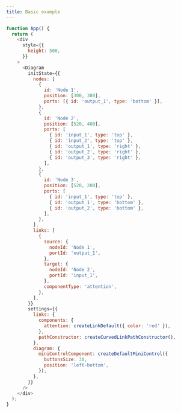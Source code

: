 ```yaml
---
title: Basic example
---
```


```js live
function App() {
  return (
    <div
      style={{
        height: 500,
      }}
    >
      <Diagram
        initState={{
          nodes: [
            {
              id: 'Node 1',
              position: [300, 300],
              ports: [{ id: 'output_1', type: 'bottom' }],
            },
            {
              id: 'Node 2',
              position: [520, 400],
              ports: [
                { id: 'input_1', type: 'top' },
                { id: 'input_2', type: 'top' },
                { id: 'output_1', type: 'right' },
                { id: 'output_2', type: 'right' },
                { id: 'output_3', type: 'right' },
              ],
            },
            {
              id: 'Node 3',
              position: [520, 200],
              ports: [
                { id: 'input_1', type: 'top' },
                { id: 'output_1', type: 'bottom' },
                { id: 'output_2', type: 'bottom' },
              ],
            },
          ],
          links: [
            {
              source: {
                nodeId: 'Node 1',
                portId: 'output_1',
              },
              target: {
                nodeId: 'Node 2',
                portId: 'input_1',
              },
              componentType: 'attention',
            },
          ],
        }}
        settings={{
          links: {
            components: {
              attention: createLinkDefault({ color: 'red' }),
            },
            pathConstructor: createCurvedLinkPathConstructor(),
          },
          diagram: {
            miniControlComponent: createDefaultMiniControl({
              buttonsSize: 30,
              position: 'left-bottom',
            }),
          },
        }}
      />
    </div>
  );
}
```
